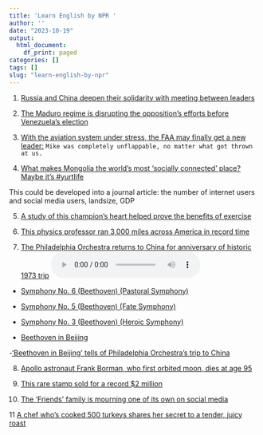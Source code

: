 ```yaml
---
title: 'Learn English by NPR '
author: ''
date: "2023-10-19"
output:
  html_document:
    df_print: paged
categories: []
tags: []
slug: "learn-english-by-npr"
---
```


1. [Russia and China deepen their solidarity with meeting between leaders](https://www.npr.org/2023/10/18/1206897201/russia-and-china-deepen-their-solidarity-with-meeting-between-leaders)

2. [The Maduro regime is disrupting the opposition's efforts before Venezuela's election](https://www.npr.org/2023/10/16/1206256546/the-maduro-regime-is-disrupting-the-oppositions-efforts-before-venezuelas-electi)

3. [With the aviation system under stress, the FAA may finally get a new leader:](https://www.npr.org/2023/10/17/1206601868/with-the-aviation-system-under-stress-the-faa-may-finally-get-a-new-leader) `Mike was completely unflappable, no matter what got thrown at us.`

4. [What makes Mongolia the world's most 'socially connected' place? Maybe it's #yurtlife](https://www.npr.org/sections/goatsandsoda/2023/11/11/1211539010/what-makes-mongolia-the-worlds-most-socially-connected-place-maybe-its-yurtlife) 

  This could be developed into a journal article: the number of internet users and social media users, landsize, GDP
  
5. [A study of this champion's heart helped prove the benefits of exercise](https://www.npr.org/sections/health-shots/2023/09/23/1200865302/a-study-of-this-champions-heart-helped-prove-the-benefits-of-exercise)

6. [This physics professor ran 3,000 miles across America in record time](https://www.npr.org/2023/11/10/1212383938/running-marathon-record-jenny-hoffman)

7. [The Philadelphia Orchestra returns to China for anniversary of historic 1973 trip](https://www.npr.org/2023/11/09/1211949725/the-philadelphia-orchestra-returns-to-china-for-anniversary-of-historic-1973-tri)
  ![audio](/audio/20231109_atc_the_philadelphia_orchestra_returns_to_china_for_anniversary_of_historic_1973_trip.mp3)

- [Symphony No. 6 (Beethoven)  (Pastoral Symphony)](https://en.wikipedia.org/wiki/Symphony_No._6_(Beethoven))

- [Symphony No. 5 (Beethoven) (Fate Symphony)](https://en.wikipedia.org/wiki/Symphony_No._5_(Beethoven))

- [Symphony No. 3 (Beethoven) (Heroic Symphony)](https://en.wikipedia.org/wiki/Symphony_No._6_(Beethoven))

- [Beethoven in Beijing](https://www.wbur.org/hereandnow/2022/05/27/beethoven-in-beijing-jennifer-lin)

-['Beethoven in Beijing' tells of Philadelphia Orchestra's trip to China](https://www.wbur.org/hereandnow/2023/05/26/beethoven-in-beijing-book)

8. [Apollo astronaut Frank Borman, who first orbited moon, dies at age 95](https://www.npr.org/2023/11/09/953342565/nasa-apollo-gemini-astronaut-frank-borman-dies)

9. [This rare stamp sold for a record $2 million](https://www.npr.org/2023/11/17/1213890357/this-rare-stamp-sold-for-a-record-2-million)

10. [The 'Friends' family is mourning one of its own on social media](https://www.npr.org/2023/11/16/1213573912/matthew-perry-friends-cast-tributes)

11 [A chef who's cooked 500 turkeys shares her secret to a tender, juicy roast](https://www.npr.org/2023/11/16/1196978240/a-beginners-guide-to-cooking-a-thanksgiving-turkey)